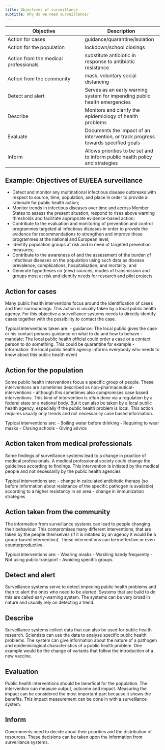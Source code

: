 ```yaml
---
title: Objectives of surveillance
subtitle: Why do we need surveillance?
---
```


|Objective|Description|
|---|---|
|Action for cases| guidance/quarantine/isolation |
|Action for the population| lockdown/school closings |
|Action from the medical professionals| substitute antibiotic in response to antibiotic resistance |
|Action from the community| mask, voluntary social distancing |
|Detect and alert|Serves as an early warning system for impending public health emergencies|
|Describe|Monitors and clarify the epidemiology of health problems|
|Evaluate|Documents the impact of an intervention, or track progress towards specified goals|
|Inform|Allows priorities to be set and to inform public health policy and strategies|


## Example: Objectives of EU/EEA surveillance
- Detect and monitor any multinational infectious disease outbreaks with respect to source, time, population, and place in order to provide a rationale for public health action;
- Monitor trends in infectious diseases over time and across Member States to assess the present situation, respond to rises above warning thresholds and facilitate appropriate evidence-based action;
- Contribute to the evaluation and monitoring of prevention and control programmes targeted at infectious diseases in order to provide the evidence for recommendations to strengthen and improve these programmes at the national and European level;
- Identify population groups at risk and in need of targeted prevention measures;
- Contribute to the awareness of and the assessment of the burden of infectious diseases on the population using such data as disease prevalence, complications, hospitalisation, and mortality; and
- Generate hypotheses on (new) sources, modes of transmission and groups most at risk and identify needs for research and pilot projects

## Action for cases
Many public health interventions focus around the identification of cases and their surroundings. This action is usually taken by a local public health agency. For this objective a surveillance systems needs to directly identify cases together with the possibility to contact the case.

Typical interventions taken are:
  - guidance: The local public gives the case or his contact persons guidance on what to do and how to behave
 - mandate: The local public health official could order a case or a contact person to do something. This could be quarantine for example
 - information: the local public health agency informs everybody who needs to know about this public health event
 
## Action for the population
Some public health interventions focus a specific group of people. These interventions are sometimes described as non-pharmaceutical-interventions - although this sometimes also compromises case based interventions. This kind of intervention is often done via a regulation by a federal state or a national body. But it can also be taken by a local public health agency, especially if the public health problem is local. This action requires usually only trends and not necessariliy case based information. 

Typical interventions are:
- Boiling water before drinking
- Requiring to wear masks
- Closing schools
- Giving advice

## Action taken from medical professionals
Some findings of surveillance systems lead to a change in practice of medical professionals. A medical professional society could change the guidelines according to findings. This intervention is initiated by the medical people and not necessarily by the public health agencies

Typical interventions are:
- change in calculated antibitotic therapy (so before information about resistance of the specific pathogen is available) according to a higher resistancy in an area
- change in immunization strategies

## Action taken from the community
The information from surveillance systems can lead to people changing their behaviour. This compromises many different interventions, that are taken by the people themselves (if it is initatied by an agency it would be a group-based intervention). These interventions can be ineffective or even counterproductive. 

Typical interventions are:
- Wearing masks
- Washing handy frequently
- Not using public transport
- Avoiding specific groups

## Detect and alert
Surveillance systems serve to detect impeding public health problems and then to alert the ones who need to be alerted. Systems that are build to do this are called early-warning system. The systems can be very broad in nature and usually rely on detecting a trend. 

## Describe
Surveillance systems collect data that can also be used for public health research. Scientists can use the data to analyse specific public health problems. The system can give information about the nature of a pathogen and epidemiological characteristics of a public health problem. One example would be the change of variants that follow the introduction of a new vaccine.

## Evaluation
Public health interventions should be benefical for the population. The intervention can measure output, outcome and impact. Measuring the impact can be considered the most important part because it shows the benefits. This impact measurement can be done in with a surveillance system.

## Inform
Governments need to decide about their priorities and the distribution of resources. These decisions can be taken upon the information from surveillance systems. 
